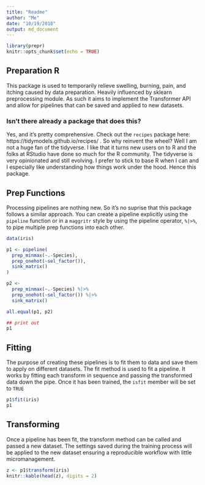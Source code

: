 ```yaml
---
title: "Readme"
author: "Me"
date: "10/19/2018"
output: md_document
---
```


```r
library(prepr)
knitr::opts_chunk$set(echo = TRUE)
```

## Preparation R

This package is used to temporarily relieve swelling, burning, pain, and itching caused by data preparation. Heavily influenced by sklearn preprocessing module. As such it aims to 
implement the Transformer API and allow for pipelines that can be saved and applied to 
new datasets.

### Isn't there already a package that does this?

Yes, and it's pretty comprehensive. Check out the `recipes` package here: https://tidymodels.github.io/recipes/ . So why reinvent the wheel? Well I am not a huge fan of the tidyverse. I like that it turns new users on to R and the folks at RStudio have done so much for the R community. The tidyverse is very opinionated and still evolving. I prefer to stick to base R when I can and I especially like understanding how things work under the hood. Hence this package.

## Prep Functions

Processing pipelines are nothing new. So it's no suprise that this package follows a similar approach. You can create a pipeline explicitly using the `pipeline` function or in a `maggritr` style by using the pipeline operator, `%|>%`, to pipe multiple prep functions into each other.

```r
data(iris)

p1 <- pipeline(
  prep_minmax(~.-Species),
  prep_onehot(~sel_factor()),
  sink_matrix()
)

p2 <-
  prep_minmax(~.-Species) %|>%
  prep_onehot(~sel_factor()) %|>%
  sink_matrix()

all.equal(p1, p2)

## print out
p1
```
## Fitting

The purpose of creating these pipelines is to fit them to data and save them to apply on different datasets. The fit method is used to fit a pipeline. It works by fitting each transform in sequence and passing the transformed data down the pipe. Once it has been trained, the `isfit` member will be set to `TRUE`

```r
p1$fit(iris)
p1
```
## Transforming

Once a pipeline has been fit, the transform method can be called and passed a new dataset. The settings saved during the training process will be applied to the new dataset ensuring a reproducible workflow with little micromanagement.

```r
z <- p1$transform(iris)
knitr::kable(head(z), digits = 2)
```

